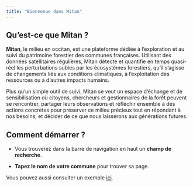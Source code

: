 ```yaml
---
title: "Bienvenue dans Mitan"
---
```


## Qu'est-ce que Mitan ?

__Mitan__, le milieu en occitan, est une plateforme dédiée à l'exploration et au 
suivi du patrimoine forestier des communes françaises. Utilisant des données 
satellitaires régulières, Mitan détecte et quantifie en temps quasi-réel les 
perturbations subies par les écosystèmes forestiers, qu'il s'agisse de changements 
liés aux conditions climatiques, à l'exploitation des ressources ou à d'autres 
impacts humains.

Plus qu'un simple outil de suivi, Mitan se veut un espace d'échange et de 
sensibilisation où citoyens, chercheurs et gestionnaires de la forêt peuvent se
rencontrer, partager leurs observations et réfléchir ensemble à des actions 
concrètes pour préserver ce milieu précieux tout en répondant à nos besoins,
et décider de ce que nous laisserons aux générations futures.

## Comment démarrer ?

* Vous trouverez dans la barre de navigation en haut un __champ de recherche__. 

* __Tapez le nom de votre commune__ pour trouver sa page.


Vous pouvez aussi consulter un exemple [ici](87153.html).
